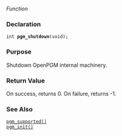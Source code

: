 ''Function''

=== Declaration ===
<tt>int '''pgm_shutdown'''(void);</tt>

=== Purpose ===
Shutdown OpenPGM internal machinery.

=== Return Value ===
On success, returns 0.  On failure, returns -1.

=== See Also ===
<tt>[[2/OpenPGM C Reference/pgm_supported()|pgm_supported()]]</tt><br>
<tt>[[2/OpenPGM C Reference/pgm_init()|pgm_init()]]</tt>

